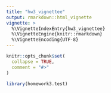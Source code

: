 ```yaml
---
title: "hw3_vignettee"
output: rmarkdown::html_vignette
vignette: >
  %\VignetteIndexEntry{hw3_vignettee}
  %\VignetteEngine{knitr::rmarkdown}
  %\VignetteEncoding{UTF-8}
---
```


```r
knitr::opts_chunk$set(
  collapse = TRUE,
  comment = "#>"
)
```

```r
library(homework3.test)
```
